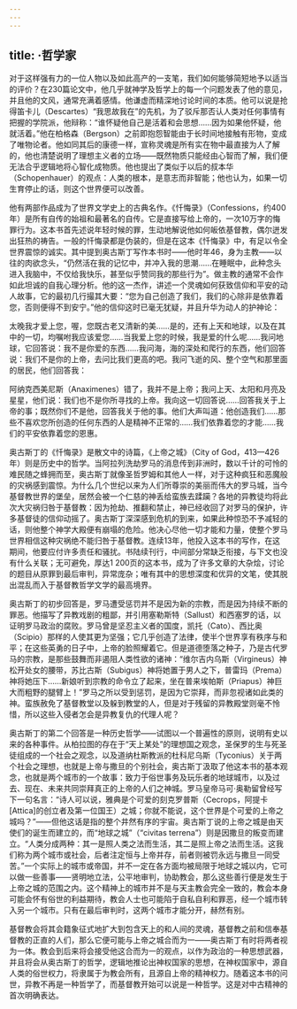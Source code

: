 ```yaml
---
---
---
```

title: ·哲学家
---




对于这样强有力的一位人物以及如此高产的一支笔，我们如何能够简短地予以适当的评价？在230篇论文中，他几乎就神学及哲学上的每一个问题发表了他的意见，并且他的文风，通常充满着感情。他谦虚而精深地讨论时间的本质。他可以说是抢得笛卡儿（Descartes）“我思故我在”的先机，为了驳斥那否认人类对任何事情有把握的学院派，他辩称：“谁怀疑他自己是活着和会思想……因为如果他怀疑，他就活着。”他在柏格森（Bergson）之前即抱怨智能由于长时间地接触有形物，变成了唯物论者。他如同其后的康德一样，宣称灵魂是所有实在物中最直接为人了解的，他也清楚说明了理想主义者的立场——既然物质只能经由心智而了解，我们便无法合乎逻辑地将心智化成物质。他也提出了类似于以后的叔本华（Schopenhauer）的观点：人类的根本，是意志而非智能；他也认为，如果一切生育停止的话，则这个世界便可以改善。

他有两部作品成为了世界文学史上的古典名作。《忏悔录》（Confessions，约400年）是所有自传的始祖和最著名的自传。它是直接写给上帝的，一次10万字的悔罪行为。这本书首先述说年轻时候的罪，生动地解说他如何皈依基督教，偶尔迸发出狂热的祷告。一般的忏悔录都是伪装的，但是在这本《忏悔录》中，有足以令全世界震惊的诚实。其中提到奥古斯丁写作本书时——他时年46，身为主教——以往的肉欲念头，“仍然活在我的记忆中，并冲入我的思潮……在睡眠中，此种念头进入我脑中，不仅给我快乐，甚至似乎赞同我的那些行为”。做主教的通常不会作如此坦诚的自我心理分析。他的这一杰作，讲述一个灵魂如何获致信仰和平安的动人故事，它的最初几行撮其大要：“您为自己创造了我们，我们的心除非是依靠着您，否则便得不到安宁。”他的信仰这时已毫无犹疑，并且升华为动人的护神论：

太晚我才爱上您，喔，您既古老又清新的美……是的，还有上天和地球，以及在其中的一切，均嘱咐我应该爱您……当我爱上您的时候，我是爱的什么呢……我问地球，它回答说：我不是你爱的东西……我问海，海的深处和爬行的东西，他们回答说：我们不是你的上帝，去问比我们更高的吧。我问飞逝的风、整个空气和那里面的居民，他们回答我：

阿纳克西美尼斯（Anaximenes）错了，我并不是上帝；我问上天、太阳和月亮及星星，他们说：我们也不是你所寻找的上帝。我向这一切回答说……回答我关于上帝的事；既然你们不是他，回答我关于他的事。他们大声叫道：他创造我们……那些不喜欢您所创造的任何东西的人是精神不正常的……我们依靠着您的才能……我们的平安依靠着您的恩惠。



奥古斯丁的《忏悔录》是散文中的诗篇，《上帝之城》（City of God，413—426年）则是历史中的哲学。当阿拉列洗劫罗马的消息传到非洲时，数以千计的可怜的难民随之蜂拥而至，奥古斯丁就像圣哲罗姆和其他人一样，对于这种疯狂和恶魔般的灾祸感到震惊。为什么几个世纪以来为人们所尊崇的美丽而伟大的罗马城，当今基督教世界的堡垒，居然会被一个仁慈的神丢给蛮族去蹂躏？各地的异教徒均将此次大灾祸归咎于基督教：因为抢劫、推翻和禁止，神已经收回了对罗马的保护，许多基督徒的信仰动摇了。奥古斯丁深深感到危机的到来，如果此种惊恐不予减轻的话，则他整个神学大殿便有崩塌的危险。他决心尽他一切才能和力量，使整个罗马世界相信这种灾祸绝不能归咎于基督教。连续13年，他投入这本书的写作，在这期间，他要应付许多责任和骚扰。书陆续刊行，中间部分常缺乏衔接，与下文也没有什么关联；无可避免，厚达1 200页的这本书，成为了许多文章的大杂烩，讨论的题目从原罪到最后审判，异常庞杂；唯有其中的思想深度和优异的文笔，使其脱出混乱而入于基督教哲学文学的最高境界。

奥古斯丁的初步回答是，罗马遭受惩罚并不是因为新的宗教，而是因为持续不断的罪恶。他描写了异教戏剧的粗鄙，并引用塞勒斯特（Sallust）和西塞罗的话，以证明罗马政治的腐败。罗马曾是坚忍主义者的国度，凯托（Cato）、西比奥（Scipio）那样的人使其更为坚强；它几乎创造了法律，使半个世界享有秩序与和平；在这些英勇的日子中，上帝的脸照耀着它。但是道德堕落之种子，乃是古代罗马的宗教，是那些鼓舞而非遏阻人类性欲的诸神：“维尔吉内乌斯（Virgineus）神松开处女的腰带，苏比古斯（Subigus）神将她置于男人之下，普雷玛（Prema）神将她压下……新娘听到宗教的命令立了起来，坐在普来埃帕斯（Priapus）神巨大而粗野的腿臂上！”罗马之所以受到惩罚，是因为它崇拜，而非忽视诸如此类的神。蛮族赦免了基督教堂以及躲到教堂的人，但是对于残留的异教殿堂则毫不怜惜，所以这些入侵者怎会是异教复仇的代理人呢？

奥古斯丁的第二个回答是一种历史哲学——试图以一个普遍性的原则，说明有史以来的各种事件。从柏拉图的存在于“天上某处”的理想国之观念，圣保罗的生与死圣徒组成的一个社会之观念，以及道纳杜斯教派的杜科尼乌斯（Tyconius）关于两个社会之理想，也就是上帝与撒旦的个别社会，奥古斯丁汲取了他这本书的基本观念，也就是两个城市的一个故事：致力于俗世事务及玩乐者的地球城市，以及过去、现在、未来共同崇拜真正的上帝的人们之神城。罗马皇帝马可·奥勒留曾经写下一句名言：“诗人可以说，雅典是个可爱的刻克罗普斯（Cecrops，阿提卡[Attica]的创立者及第一位国王）之城；你就不能说，这个世界是个可爱的上帝之城吗？”——但他这话是指的整个井然有序的宇宙。奥古斯丁说的上帝之城是由天使们的诞生而建立的，而“地球之城”（“civitas terrena”）则是因撒旦的叛变而建立。“人类分成两种：其一是照人类之法而生活，其二是照上帝之法而生活。这我们称为两个城市或社会，后者注定恒与上帝并存，前者则被罚永远与撒旦一同受苦。”一个实际上的城市或帝国，并不一定在各方面均被局限于地球之城以内，它可以做一些善事——贤明地立法，公平地审判，协助教会，那么这些善行便是发生于上帝之城的范围之内。这个精神上的城市并不是与天主教会完全一致的，教会本身可能会怀有俗世的利益期待，教会人士也可能陷于自私自利和罪恶，经一个城市转入另一个城市。只有在最后审判时，这两个城市才能分开，赫然有别。

基督教会将其会籍象征式地扩大到包含天上的和人间的灵魂，基督教之前和信奉基督教的正直的人们，那么它便可能与上帝之城合而为一——奥古斯丁有时将两者视为一体。教会到后来将会接受他这合而为一的观点，以作为政治的一种思想武器，并且将会从奥古斯丁的哲学，逻辑地推论出神权国家的思想，在神权国家中，源自人类的俗世权力，将隶属于为教会所有，且源自上帝的精神权力。随着这本书的问世，异教不再是一种哲学了，而基督教开始可以说是一种哲学。这是对中古精神的首次明确表达。